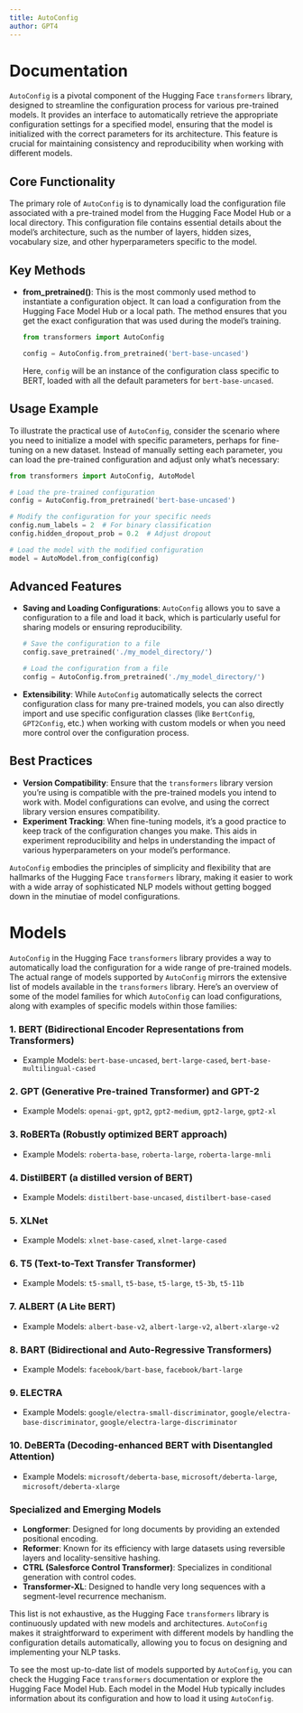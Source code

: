 ```yaml
---
title: AutoConfig
author: GPT4
---
```


# Documentation

`AutoConfig` is a pivotal component of the Hugging Face `transformers` library, designed to streamline the configuration process for various pre-trained models. It provides an interface to automatically retrieve the appropriate configuration settings for a specified model, ensuring that the model is initialized with the correct parameters for its architecture. This feature is crucial for maintaining consistency and reproducibility when working with different models.

## Core Functionality

The primary role of `AutoConfig` is to dynamically load the configuration file associated with a pre-trained model from the Hugging Face Model Hub or a local directory. This configuration file contains essential details about the model's architecture, such as the number of layers, hidden sizes, vocabulary size, and other hyperparameters specific to the model.

## Key Methods

- **from_pretrained()**: This is the most commonly used method to instantiate a configuration object. It can load a configuration from the Hugging Face Model Hub or a local path. The method ensures that you get the exact configuration that was used during the model's training.

  ```python
  from transformers import AutoConfig

  config = AutoConfig.from_pretrained('bert-base-uncased')
  ```

  Here, `config` will be an instance of the configuration class specific to BERT, loaded with all the default parameters for `bert-base-uncased`.

## Usage Example

To illustrate the practical use of `AutoConfig`, consider the scenario where you need to initialize a model with specific parameters, perhaps for fine-tuning on a new dataset. Instead of manually setting each parameter, you can load the pre-trained configuration and adjust only what's necessary:

```python
from transformers import AutoConfig, AutoModel

# Load the pre-trained configuration
config = AutoConfig.from_pretrained('bert-base-uncased')

# Modify the configuration for your specific needs
config.num_labels = 2  # For binary classification
config.hidden_dropout_prob = 0.2  # Adjust dropout

# Load the model with the modified configuration
model = AutoModel.from_config(config)
```

## Advanced Features

- **Saving and Loading Configurations**: `AutoConfig` allows you to save a configuration to a file and load it back, which is particularly useful for sharing models or ensuring reproducibility.

  ```python
  # Save the configuration to a file
  config.save_pretrained('./my_model_directory/')

  # Load the configuration from a file
  config = AutoConfig.from_pretrained('./my_model_directory/')
  ```

- **Extensibility**: While `AutoConfig` automatically selects the correct configuration class for many pre-trained models, you can also directly import and use specific configuration classes (like `BertConfig`, `GPT2Config`, etc.) when working with custom models or when you need more control over the configuration process.

## Best Practices

- **Version Compatibility**: Ensure that the `transformers` library version you're using is compatible with the pre-trained models you intend to work with. Model configurations can evolve, and using the correct library version ensures compatibility.
- **Experiment Tracking**: When fine-tuning models, it's a good practice to keep track of the configuration changes you make. This aids in experiment reproducibility and helps in understanding the impact of various hyperparameters on your model's performance.

`AutoConfig` embodies the principles of simplicity and flexibility that are hallmarks of the Hugging Face `transformers` library, making it easier to work with a wide array of sophisticated NLP models without getting bogged down in the minutiae of model configurations.

# Models

`AutoConfig` in the Hugging Face `transformers` library provides a way to automatically load the configuration for a wide range of pre-trained models. The actual range of models supported by `AutoConfig` mirrors the extensive list of models available in the `transformers` library. Here's an overview of some of the model families for which `AutoConfig` can load configurations, along with examples of specific models within those families:

### 1. BERT (Bidirectional Encoder Representations from Transformers)
- Example Models: `bert-base-uncased`, `bert-large-cased`, `bert-base-multilingual-cased`

### 2. GPT (Generative Pre-trained Transformer) and GPT-2
- Example Models: `openai-gpt`, `gpt2`, `gpt2-medium`, `gpt2-large`, `gpt2-xl`

### 3. RoBERTa (Robustly optimized BERT approach)
- Example Models: `roberta-base`, `roberta-large`, `roberta-large-mnli`

### 4. DistilBERT (a distilled version of BERT)
- Example Models: `distilbert-base-uncased`, `distilbert-base-cased`

### 5. XLNet
- Example Models: `xlnet-base-cased`, `xlnet-large-cased`

### 6. T5 (Text-to-Text Transfer Transformer)
- Example Models: `t5-small`, `t5-base`, `t5-large`, `t5-3b`, `t5-11b`

### 7. ALBERT (A Lite BERT)
- Example Models: `albert-base-v2`, `albert-large-v2`, `albert-xlarge-v2`

### 8. BART (Bidirectional and Auto-Regressive Transformers)
- Example Models: `facebook/bart-base`, `facebook/bart-large`

### 9. ELECTRA
- Example Models: `google/electra-small-discriminator`, `google/electra-base-discriminator`, `google/electra-large-discriminator`

### 10. DeBERTa (Decoding-enhanced BERT with Disentangled Attention)
- Example Models: `microsoft/deberta-base`, `microsoft/deberta-large`, `microsoft/deberta-xlarge`

### Specialized and Emerging Models
- **Longformer**: Designed for long documents by providing an extended positional encoding.
- **Reformer**: Known for its efficiency with large datasets using reversible layers and locality-sensitive hashing.
- **CTRL (Salesforce Control Transformer)**: Specializes in conditional generation with control codes.
- **Transformer-XL**: Designed to handle very long sequences with a segment-level recurrence mechanism.

This list is not exhaustive, as the Hugging Face `transformers` library is continuously updated with new models and architectures. `AutoConfig` makes it straightforward to experiment with different models by handling the configuration details automatically, allowing you to focus on designing and implementing your NLP tasks.

To see the most up-to-date list of models supported by `AutoConfig`, you can check the Hugging Face `transformers` documentation or explore the Hugging Face Model Hub. Each model in the Model Hub typically includes information about its configuration and how to load it using `AutoConfig`.